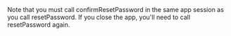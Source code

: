<Callout>
Note that you must call confirmResetPassword in the same app session as you call resetPassword. If you close the app, you'll need to call resetPassword again.
</Callout>
